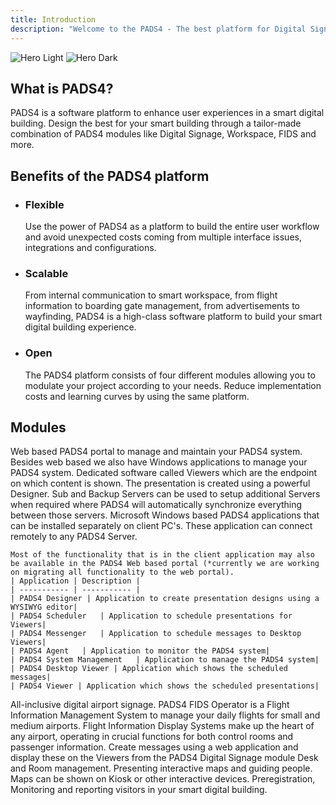 ```yaml
---
title: Introduction
description: "Welcome to the PADS4 - The best platform for Digital Signage, Wayfinding & more."
---
```


<img
  className="block dark:hidden"
  src="/images/PADS4.png"
  alt="Hero Light"
/>
<img
  className="hidden dark:block"
  src="/images/PADS4.png"
  alt="Hero Dark"
/>

## What is PADS4?

PADS4 is a software platform to enhance user experiences in a smart digital building. Design the best for your smart building through a tailor-made combination of PADS4 modules like Digital Signage, Workspace, FIDS and more.


## Benefits of the PADS4 platform

- ### Flexible

  Use the power of PADS4 as a platform to build the entire user workflow and avoid unexpected costs coming from multiple interface issues, integrations and configurations.

- ### Scalable

  From internal communication to smart workspace, from flight information to boarding gate management, from advertisements to wayfinding, PADS4 is a high-class software platform to build your smart digital building experience.

- ### Open

  The PADS4 platform consists of four different modules allowing you to modulate your project according to your needs. Reduce implementation costs and learning curves by using the same platform.


## Modules

<AccordionGroup>
  <Accordion title="PADS4 CTRL Centre">
    Web based PADS4 portal to manage and maintain your PADS4 system.
    Besides web based we also have Windows applications to manage your PADS4 system.
  </Accordion>
  <Accordion title="PADS4 Digital Signage">
    Dedicated software called Viewers which are the endpoint on which content is shown. The presentation is created using a powerful Designer.
    Sub and Backup Servers can be used to setup additional Servers when required where PADS4 will automatically synchronize everything between those servers.
  </Accordion>
  <Accordion title="PADS4 Client applications">
    Microsoft Windows based PADS4 applications that can be installed separately on client PC's.
    These application can connect remotely to any PADS4 Server.

    Most of the functionality that is in the client application may also be available in the PADS4 Web based portal (*currently we are working on migrating all functionality to the web portal).
    | Application | Description |
    | ----------- | ----------- |
    | PADS4 Designer | Application to create presentation designs using a WYSIWYG editor|
    | PADS4 Scheduler	| Application to schedule presentations for Viewers|
    | PADS4 Messenger	| Application to schedule messages to Desktop Viewers|
    | PADS4 Agent	| Application to monitor the PADS4 system|
    | PADS4 System Management	| Application to manage the PADS4 system|
    | PADS4 Desktop Viewer | Application which shows the scheduled messages|
    | PADS4 Viewer | Application which shows the scheduled presentations|
  </Accordion>
  <Accordion title="PADS4 FIDS">
    All-inclusive digital airport signage. PADS4 FIDS Operator is a Flight Information Management System to manage your daily flights for small and medium airports.
    Flight Information Display Systems make up the heart of any airport, operating in crucial functions for both control rooms and passenger information.
  </Accordion>
  <Accordion title="PADS4 CMS">
    Create messages using a web application and display these on the Viewers from the PADS4 Digital Signage module
  </Accordion>
  <Accordion title="PADS4 Workspace">
    Desk and Room management.
  </Accordion>
  <Accordion title="PADS4 Wayfinding">
    Presenting interactive maps and guiding people. Maps can be shown on Kiosk or other interactive devices.
  </Accordion>
  <Accordion title="PADS4 VMS">
    Preregistration, Monitoring and reporting visitors in your smart digital building.
  </Accordion>
</AccordionGroup>

